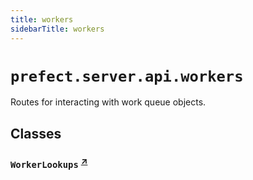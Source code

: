 ```yaml
---
title: workers
sidebarTitle: workers
---
```


# `prefect.server.api.workers`



Routes for interacting with work queue objects.


## Classes

### `WorkerLookups` <sup><a href="https://github.com/prefecthq/prefect/blob/main/src/prefect/server/api/workers.py#L55" target="_blank">↗</a></sup>
